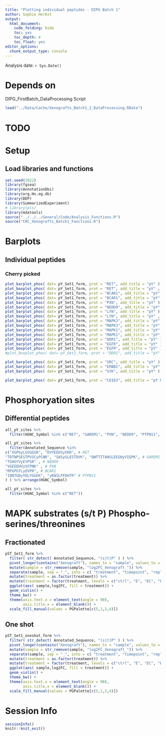 ```yaml
---
title: "Plotting individual peptides - DIPG Batch 1"
author: Sophie Herbst
output:
  html_document:
    code_folding: hide
    toc: yes
    toc_depth: 4
    toc_float: yes
editor_options: 
  chunk_output_type: console
---
```

Analysis date: `r Sys.Date()`

# Depends on
DIPG_FirstBatch_DataProcessing Script

```r
load("../Data/Cache/Xenografts_Batch1_2_DataProcessing.RData")
```

# TODO

# Setup
## Load libraries and functions
```r
set.seed(2022)
library(fgsea)
library(AnnotationDbi)
library(org.Hs.eg.db)
library(DEP)
library(SummarizedExperiment)
# library(pls)
library(mdatools)
source("../../../General/Code/Analysis_Functions.R")
source("CRC_Xenografts_Batch1_Functions.R")
```

# Barplots

## Individual peptides
### Cherry picked
```r
plot_barplot_phos( dat= pY_Set1_form, prot = "RET", add_title = "pY" )
plot_boxplot_phos( dat= pY_Set1_form, prot = "RET", add_title = "pY" , specific_peptide = "RRDyLDLAASTPSDSLIYDDGLSEEETPLVDCNNAPLPR")
plot_barplot_phos( dat= pY_Set1_form, prot = "BCAR1", add_title = "pY" )
plot_boxplot_phos( dat= pY_Set1_form, prot = "BCAR1", add_title = "pY" , specific_peptide = "HLLAPGPQDIyDVPPVR")
plot_barplot_phos( dat= pY_Set1_form, prot = "PXN", add_title = "pY" )
plot_barplot_phos( dat= pY_Set1_form, prot = "NEDD9", add_title = "pY" )
plot_barplot_phos( dat= pY_Set1_form, prot = "LYN", add_title = "pY" )
plot_boxplot_phos( dat= pY_Set1_form, prot = "LYN", add_title = "pY" , specific_peptide = "AEERPTFDYLQSVLDDFyTATEGQYQQQP")
plot_barplot_phos( dat= pY_Set1_form, prot = "MAPK3", add_title = "pY" )
plot_boxplot_phos( dat= pY_Set1_form, prot = "MAPK3", add_title = "pY" , specific_peptide = "IADPEHDHTGFLtEyVATR")
plot_barplot_phos( dat= pY_Set1_form, prot = "MAPK1", add_title = "pY" )
plot_boxplot_phos( dat= pY_Set1_form, prot = "MAPK1", add_title = "pY" , specific_peptide = "VADPDHDHTGFLtEyVATR")
plot_barplot_phos( dat= pY_Set1_form, prot = "DDR1", add_title = "pY" )
plot_barplot_phos( dat= pY_Set1_form, prot = "EGFR", add_title = "pY" )
plot_boxplot_phos( dat= pY_Set1_form, prot = "EGFR", add_title = "pY" )
#plot_boxplot_phos( dat= pY_Set1_form, prot = "DDR1", add_title = "pY" , specific_peptide = "")

plot_barplot_phos( dat= pY_Set1_form, prot = "SRC", add_title = "pY" )
plot_barplot_phos( dat= pY_Set1_form, prot = "ERBB2", add_title = "pY" )
plot_barplot_phos( dat= pY_Set1_form, prot = "SYK", add_title = "pY" )

plot_barplot_phos( dat= pY_Set1_form, prot = "CD163", add_title = "pY Monocyte/macrophage marker" )
```

# Phosphoryation sites
## Differential peptides
```r
all_pY_sites %>% 
  filter(HGNC_Symbol %in% c("RET", "GAREM1", "PXN", "NEDD9", "PTPN11", "BCAR1") )

all_pY_sites %>% 
  filter(Annotated_Sequence %in%
c("VGPGyLGSGGSR", "DVYEEDSyVKR", # RET
"TDTNPSESTPVSCyPCNR", "SASySLESTDVK", "QWTTITAHSLEEGHyVIGPK", # GAREM1
"TGHGYVyEYPSR" , # NEDD9
"VGEEEHVySFPNK" , # PXN
"RPGPGTLyDVPR", # BCAR1
"IQNTGDyYDLYGGEK", "yKNILPFDHTR" # PTPN11
) ) %>% arrange(HGNC_Symbol)

all_pY_sites %>% 
  filter(HGNC_Symbol %in% c("RET"))
```

# MAPK substrates (s/t P) Phospho-serines/threonines
## Fractionated
```r
pST_Set1_form %>%
  filter( str_detect( Annotated_Sequence, "(s|t)P" ) ) %>%
  pivot_longer(contains("Xenograft"), names_to = "sample", values_to = "log2FC") %>%
  mutate(sample = str_remove(sample, "log2FC_Xenograft_")) %>%
  separate(sample, sep = "_", into = c( "treatment", "timepoint", "replicate", "set"  ), remove = F) %>%
  mutate(treatment = as.factor(treatment)) %>%
  mutate(treatment = factor(treatment, levels = c("ctrl", "E", "EC", "EBC"))) %>%
  ggplot(aes( sample,log2FC, fill = treatment)) +
  geom_violin() +
  theme_bw() +
  theme(axis.text.x = element_text(angle = 90),
        axis.title.x = element_blank()) +
  scale_fill_manual(values = PGPalette[c(5,1,2,4)]) 
```

## One shot
```r
pST_Set1_oneshot_form %>%
  filter( str_detect( Annotated_Sequence, "(s|t)P" ) ) %>%
  pivot_longer(contains("Xenograft"), names_to = "sample", values_to = "log2FC") %>%
  mutate(sample = str_remove(sample, "log2FC_Xenograft_")) %>%
  separate(sample, sep = "_", into = c( "treatment", "timepoint", "replicate", "set"  ), remove = F) %>%
  mutate(treatment = as.factor(treatment)) %>%
  mutate(treatment = factor(treatment, levels = c("ctrl", "E", "EC", "EBC"))) %>%
  ggplot(aes( sample,log2FC, fill = treatment)) +
  geom_violin() +
  theme_bw() +
  theme(axis.text.x = element_text(angle = 90),
        axis.title.x = element_blank()) +
  scale_fill_manual(values = PGPalette[c(5,1,2,4)]) 
```

# Session Info
```r
sessionInfo()
knitr::knit_exit()
```
